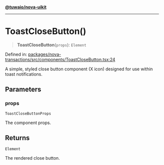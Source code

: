 [**@tuwaio/nova-uikit**](../../../README.md)

***

# ToastCloseButton()

> **ToastCloseButton**(`props`): `Element`

Defined in: [packages/nova-transactions/src/components/ToastCloseButton.tsx:24](https://github.com/TuwaIO/nova-uikit/blob/bd631b1858a6e2c1ae9f2da0ea6aeb1e1a20c4f2/packages/nova-transactions/src/components/ToastCloseButton.tsx#L24)

A simple, styled close button component (X icon) designed for use within toast notifications.

## Parameters

### props

`ToastCloseButtonProps`

The component props.

## Returns

`Element`

The rendered close button.
